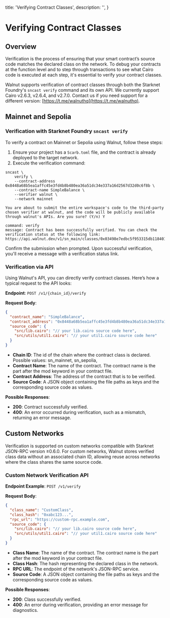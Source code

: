  title: 'Verifying Contract Classes',
  description:
    '',
}

# Verifying Contract Classes

## Overview

Verification is the process of ensuring that your smart contract’s source code matches the declared class on the network. To debug your contracts at the function level and to step through transactions to see what Cairo code is executed at each step, it's essential to verify your contract classes.

Walnut supports verification of contract classes through both the Starknet Foundry's `sncast verify` command and its own API. We currently support Cairo v2.6.3, v2.6.4, and v2.7.0. Contact us if you need support for a different version: [https://t.me/walnuthq](https://t.me/walnuthq).

## Mainnet and Sepolia

### Verification with Starknet Foundry `sncast verify`

To verify a contract on Mainnet or Sepolia using Walnut, follow these steps:

1. Ensure your project has a `Scarb.toml` file, and the contract is already deployed to the target network.
2. Execute the verification command:


```shell {{ title: 'shell' }}
sncast \
    verify \
    --contract-address 0x8448a68b5ea1affc45e3fd4b8b480ea36a51dc34e337a16d2567d32d0c6f8b \
    --contract-name SimpleBalance \
    --verifier walnut \
    --network mainnet

You are about to submit the entire workspace's code to the third-party chosen verifier at walnut, and the code will be publicly available through walnut's APIs. Are you sure? (Y/n) Y

command: verify
message: Contract has been successfully verified. You can check the verification status at the following link: https://api.walnut.dev/v1/sn_main/classes/0x03498e7edbc5f953315db118401fe7ea1eef637f63c56b45bd54e35150929ca3
```

Confirm the submission when prompted. Upon successful verification, you'll receive a message with a verification status link.

### Verification via API

Using Walnut's API, you can directly verify contract classes. Here’s how a typical request to the API looks:

**Endpoint**: `POST /v1/{chain_id}/verify`

**Request Body**:

```json {{ title: 'json' }}
{
  "contract_name": "SimpleBalance",
  "contract_address": "0x8448a68b5ea1affc45e3fd4b8b480ea36a51dc34e337a16d2567d32d0c6f8b",
  "source_code": {
    "src/lib.cairo": "// your lib.cairo source code here",
    "src/utils/util1.cairo": "// your util1.cairo source code here"
  }
}
```
- **Chain ID**: The id of the chain where the contract class is declared. Possible values: sn\_mainnet, sn\_sepolia,
- **Contract Name**: The name of the contract. The contract name is the part after the mod keyword in your contract file.
- **Contract Address**: The address of the contract that is to be verified.
- **Source Code**: A JSON object containing the file paths as keys and the corresponding source code as values.

**Possible Responses**:
- **200**: Contract successfully verified.
- **400**: An error occurred during verification, such as a mismatch, returning an error message.

## Custom Networks

Verification is supported on custom networks compatible with Starknet JSON-RPC version ≥0.6.0. For custom networks, Walnut stores verified class data without an associated chain ID, allowing reuse across networks where the class shares the same source code.

### Custom Network Verification API

**Endpoint Example**: `POST /v1/verify`

**Request Body**:

```json {{ title: 'json' }}
{
  "class_name": "CustomClass",
  "class_hash": "0xabc123...",
  "rpc_url": "https://custom-rpc.example.com",
  "source_code": {
    "src/lib.cairo": "// your lib.cairo source code here",
    "src/utils/util1.cairo": "// your util1.cairo source code here"
  }
}
```

- **Class Name**: The name of the contract. The contract name is the part after the mod keyword in your contract file.
- **Class Hash**: The hash representing the declared class in the network.
- **RPC URL**: The endpoint of the network's JSON-RPC service.
- **Source Code**: A JSON object containing the file paths as keys and the corresponding source code as values.

**Possible Responses**:
- **200**: Class successfully verified.
- **400**: An error during verification, providing an error message for diagnostics.
